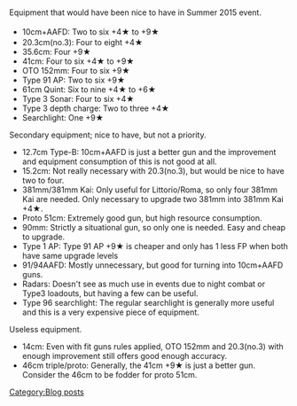 <span style="line-height:20px;">Equipment that would have been nice to have in Summer 2015 event.</span>
*<span style="line-height:21px;">10cm+AAFD: Two to six +4★ to +9★</span>
*20.3cm(no.3): Four to eight +4★
*35.6cm: Four +9★
*41cm: Four to six +4★ to +9★
*OTO 152mm: Four to six +9★
*Type 91 AP: Two to six +9★
*61cm Quint: Six to nine +4★ to +6★
*Type 3 Sonar: Four to six +4★
*Type 3 depth charge: Two to three +4★
*Searchlight: One +9★
Secondary equipment; nice to have, but not a priority.
*12.7cm Type-B: 10cm+AAFD is just a better gun and the improvement and equipment consumption of this is not good at all.
*15.2cm: Not really necessary with 20.3(no.3), but would be nice to have two to four.
*381mm/381mm Kai: Only useful for Littorio/Roma, so only four 381mm Kai are needed. Only necessary to upgrade two 381mm into 381mm Kai +4★.
*Proto 51cm: Extremely good gun, but high resource consumption.
*90mm: Strictly a situational gun, so only one is needed. Easy and cheap to upgrade.
*Type 1 AP: Type 91 AP +9★ is cheaper and only has 1 less FP when both have same upgrade levels
*91/94AAFD: Mostly unnecessary, but good for turning into 10cm+AAFD guns.
*Radars: Doesn't see as much use in events due to night combat or Type3 loadouts, but having a few can be useful.
*Type 96 searchlight: The regular searchlight is generally more useful and this is a very expensive piece of equipment.
Useless equipment.
*14cm: Even with fit guns rules applied, OTO 152mm and 20.3(no.3) with enough improvement still offers good enough accuracy.
*46cm triple/proto: Generally, the 41cm +9★ is just a better gun. Consider the 46cm to be fodder for proto 51cm.
[[Category:Blog posts]]